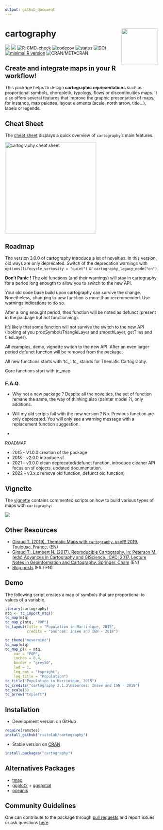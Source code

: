 ```yaml
---
output: github_document
---
```

# cartography <img src="man/figures/logo.png" align="right" alt="" width="120" />

[![](https://www.r-pkg.org/badges/version/cartography)](https://cran.r-project.org/package=cartography)
[![](https://cranlogs.r-pkg.org/badges/cartography?color=brightgreen)](https://cran.r-project.org/package=cartography)
[![R-CMD-check](https://github.com/riatelab/cartography/workflows/R-CMD-check/badge.svg)](https://github.com/riatelab/cartography/actions)
[![codecov](https://codecov.io/gh/riatelab/cartography/branch/master/graph/badge.svg)](https://codecov.io/gh/riatelab/cartography)
[![status](https://tinyverse.netlify.com/badge/cartography)](https://tinyverse.netlify.app/)
[![DOI](https://joss.theoj.org/papers/10.21105/joss.00054/status.svg)](https://doi.org/10.21105/joss.00054)
[![minimal R version](https://img.shields.io/badge/R-%E2%89%A5%203.3.0-brightgreen)](https://cran.r-project.org/)
![CRAN/METACRAN](https://img.shields.io/cran/l/cartography?color=brightgreen)


## Create and integrate maps in your R workflow! 
This package helps to design **cartographic representations** such as proportional symbols, choropleth, typology, flows or discontinuities maps. It also offers several features that improve the graphic presentation of maps, for instance, map palettes, layout elements (scale, north arrow, title...), labels or legends.

## Cheat Sheet
The [cheat sheet](http://riatelab.github.io/cartography/vignettes/cheatsheet/cartography_cheatsheet.pdf) displays a quick overview of `cartography`'s main features.

<a href="http://riatelab.github.io/cartography/vignettes/cheatsheet/cartography_cheatsheet.pdf"><img src="https://raw.githubusercontent.com/riatelab/cartography/master/img/cheat_sheet.png" alt="cartography cheat sheet" width="300"/></a>


## Roadmap
The version 3.0.0 of cartography introduce a lot of novelties.
In this version, old ways are only deprecated. 
Switch of the deprecation warnings with `options(lifecycle_verbosity = "quiet")` or `cartography_legacy_mode("on")`

**Don't Panic !**
The old functions (and their warnings) will stay in cartography for a period 
long enougth to allow you to switch to the new API. 

Your old code base build upon cartography can survive the change. 
Nonetheless, changing to new function is more than recommended. Use warnings indications to do so. 

After a long enought period, thes function will be noted as defunct (present in the package but not functionning). 

It's likely that some function will not survive the switch to the new API (looking at you propSymbolsTriangleLayer and smoothLayer, getTiles and tilesLayer). 

All examples, demo, vignette switch to the new API. 
After an even larger period defunct function will be removed from the package. 


All new functions starts with 'tc_'. tc_ stands for Thematic Cartography. 

Core functions start with tc_map

### F.A.Q.

* Why not a new package ? 
Despite all the novelties, the set of function remane the same, the way of thinking also (painter model ?), only additions. 

* Will my old scripts fail with the new version ?
No. Previous function are only deprecated. You will only see a warning message with a replacement function suggestion. 

* 




ROADMAP


* 2015 - V1.0.0 creation of the package
* 2018 - v2.0.0 introduce sf 
* 2021 - v3.0.0 clean deprecated/defunct function, introduce cleaner API focus on sf objects, updated documentation. 
* 2022 - v3.x.x remove old function, defunct old  function)












## Vignette
The [vignette](https://CRAN.R-project.org/package=cartography/vignettes/cartography.html) 
contains commented scripts on how to build various types of maps with `cartography`:  

[![](https://raw.githubusercontent.com/riatelab/cartography/master/img/vignettes.png)](https://CRAN.R-project.org/package=cartography/vignettes/cartography.html)

## Other Resources 

* [Giraud T. (2019). Thematic Maps with `cartography`. useR! 2019. Toulouse, France.](https://github.com/rCarto/user2019) (EN)  
* [Giraud T., Lambert N. (2017). Reproducible Cartography. In: Peterson M. (eds) Advances in Cartography and GIScience. ICACI 2017. Lecture Notes in Geoinformation and Cartography. Springer, Cham](https://github.com/riatelab/ReproducibleCartography) (EN)      
* [Blog posts](https://rgeomatic.hypotheses.org/category/cartography) (FR / EN)  


## Demo
The following script creates a map of symbols that are proportional to values of a 
variable.

```r
library(cartography)
mtq <- tc_import_mtq()
tc_map(mtq)
tc_map_p(mtq, "POP")
tc_layout(title = "Population in Martinique, 2015", 
          credits = "Sources: Insee and IGN - 2018")
```




```r
tc_theme("nevermind")
tc_map(mtq)
tc_map_p(x = mtq, 
    var = "POP", 
    inches = 0.4, 
    border = "grey50",
    lwd = 1, 
    leg_pos = "topright", 
    leg_title = "Population") 
tc_title("Population in Martinique, 2015")
tc_credits("cartography 2.1.3\nSources: Insee and IGN - 2018")
tc_scale(5)
tc_arrow("topleft")
```




## Installation

* Development version on GitHub
```r
require(remotes)
install_github("riatelab/cartography")
```

* Stable version on [CRAN](https://CRAN.R-project.org/package=cartography/)
```r
install.packages("cartography")
```



## Alternatives Packages
* [tmap](https://github.com/mtennekes/tmap)    
* [ggplot2](https://github.com/tidyverse/ggplot2) + [ggspatial](https://github.com/paleolimbot/ggspatial)     
* [oceanis](https://github.com/insee-psar-at/oceanis-package)  


## Community Guidelines

One can contribute to the package through [pull requests](https://github.com/riatelab/cartography/pulls) and report issues or ask questions [here](https://github.com/riatelab/cartography/issues).



